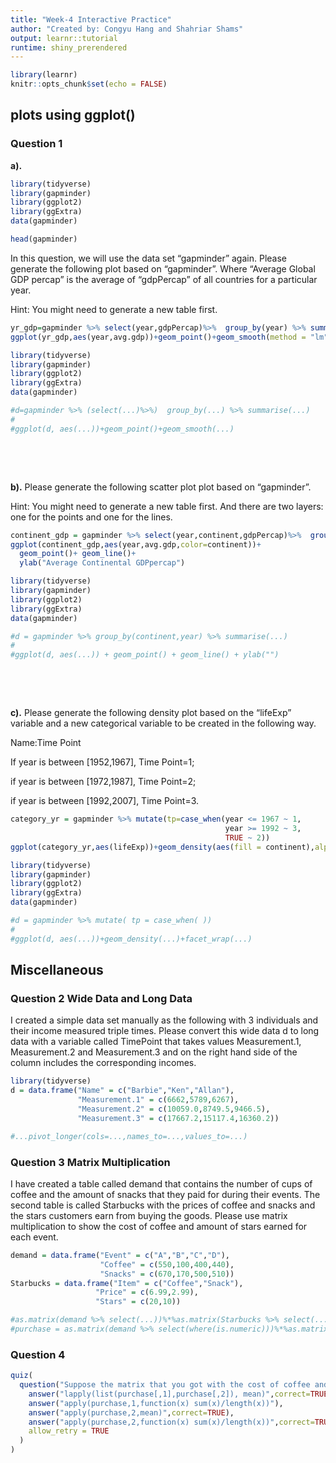```yaml
---
title: "Week-4 Interactive Practice"
author: "Created by: Congyu Hang and Shahriar Shams"
output: learnr::tutorial
runtime: shiny_prerendered
---
```


```r
library(learnr)
knitr::opts_chunk$set(echo = FALSE)
```


## plots using ggplot()

### Question 1

__a).__


```r
library(tidyverse)
library(gapminder)
library(ggplot2)
library(ggExtra)
data(gapminder)

head(gapminder)
```

In this question, we will use the data set "gapminder" again. Please generate the following plot based on "gapminder". Where "Average Global GDP percap" is the average of "gdpPercap" of all countries for a particular year.


Hint: You might need to generate a new table first. 

```r
yr_gdp=gapminder %>% select(year,gdpPercap)%>%  group_by(year) %>% summarise(avg.gdp = mean(gdpPercap))
ggplot(yr_gdp,aes(year,avg.gdp))+geom_point()+geom_smooth(method = "lm")+ylab("Average Global GDPpercap")
```
```r
library(tidyverse)
library(gapminder)
library(ggplot2)
library(ggExtra)
data(gapminder)

```

```r
#d=gapminder %>% (select(...)%>%)  group_by(...) %>% summarise(...)
#
#ggplot(d, aes(...))+geom_point()+geom_smooth(...)
```




\  

\  

__b).__ Please generate the following scatter plot plot based on "gapminder".

Hint: You might need to generate a new table first. And there are two layers: one for the points and one for the lines.


```r
continent_gdp = gapminder %>% select(year,continent,gdpPercap)%>%  group_by(continent,year) %>% summarise(avg.gdp = mean(gdpPercap))
ggplot(continent_gdp,aes(year,avg.gdp,color=continent))+
  geom_point()+ geom_line()+
  ylab("Average Continental GDPpercap")
```


```r
library(tidyverse)
library(gapminder)
library(ggplot2)
library(ggExtra)
data(gapminder)

```

```r
#d = gapminder %>% group_by(continent,year) %>% summarise(...)
#
#ggplot(d, aes(...)) + geom_point() + geom_line() + ylab("")
```


\  

\  

__c).__ Please generate the following density plot based on the "lifeExp" variable and a new categorical variable to be created in the following way.

Name:Time Point

If year is between [1952,1967], Time Point=1;

if year is between [1972,1987], Time Point=2;

if year is between [1992,2007], Time Point=3.


```r
category_yr = gapminder %>% mutate(tp=case_when(year <= 1967 ~ 1,
                                                year >= 1992 ~ 3,
                                                TRUE ~ 2))
ggplot(category_yr,aes(lifeExp))+geom_density(aes(fill = continent),alpha=0.5)+facet_wrap(~tp)+theme(legend.position = "bottom")
```
```r
library(tidyverse)
library(gapminder)
library(ggplot2)
library(ggExtra)
data(gapminder)

```

```r
#d = gapminder %>% mutate( tp = case_when( ))
#
#ggplot(d, aes(...))+geom_density(...)+facet_wrap(...)
```


## Miscellaneous


### Question 2 Wide Data and Long Data
I created a simple data set manually as the following with 3 individuals and their income measured triple times.
Please convert this wide data d to long data with a variable called TimePoint that takes values Measurement.1, Measurement.2 and Measurement.3 and on the right hand side of the column includes the corresponding incomes. 


```r
library(tidyverse)
d = data.frame("Name" = c("Barbie","Ken","Allan"),
               "Measurement.1" = c(6662,5789,6267),
               "Measurement.2" = c(10059.0,8749.5,9466.5),
               "Measurement.3" = c(17667.2,15117.4,16360.2))
```




```r
#...pivot_longer(cols=...,names_to=...,values_to=...)
```

### Question 3 Matrix Multiplication

I have created a table called demand that contains the number of cups of coffee and the amount of snacks that they paid for during their events. The second table is called Starbucks with the prices of coffee and snacks and the stars customers earn from buying the goods. Please use matrix multiplication to show the cost of coffee and amount of stars earned for each event.

```r
demand = data.frame("Event" = c("A","B","C","D"),
                    "Coffee" = c(550,100,400,440),
                    "Snacks" = c(670,170,500,510))
Starbucks = data.frame("Item" = c("Coffee","Snack"),
                   "Price" = c(6.99,2.99),
                   "Stars" = c(20,10))
```




```r
#as.matrix(demand %>% select(...))%*%as.matrix(Starbucks %>% select(...))
#purchase = as.matrix(demand %>% select(where(is.numeric)))%*%as.matrix(Starbucks %>% select(where(is.numeric)))
```


### Question 4

```r
quiz(
  question("Suppose the matrix that you got with the cost of coffee and amount of stars earned for each event is called purchase, which of the options will generate the average cost of coffee and average  amount of stars earned for each event,select all that apply",
    answer("lapply(list(purchase[,1],purchase[,2]), mean)",correct=TRUE),
    answer("apply(purchase,1,function(x) sum(x)/length(x))"),
    answer("apply(purchase,2,mean)",correct=TRUE),
    answer("apply(purchase,2,function(x) sum(x)/length(x))",correct=TRUE),
    allow_retry = TRUE
  )
)
```
